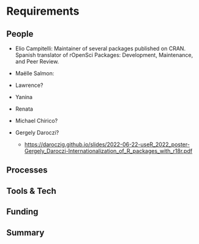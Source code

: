 # Requirements

```{=html}
<!-- 
An idea of what is required to make the project actually happen
-->
```
## People

```{=html}
<!--
Who needs to be involved, what's the proposed structure, what will it take to get their involvement?
-->
```
-   Elio Campitelli: Maintainer of several packages published on CRAN.
    Spanish translator of rOpenSci Packages: Development, Maintenance, and Peer Review.

-   Maëlle Salmon:

-   Lawrence?

-   Yanina

-   Renata

-   Michael Chirico?

-   Gergely Daroczi?

    -   <https://daroczig.github.io/slides/2022-06-22-useR_2022_poster-Gergely_Daroczi-Internationalization_of_R_packages_with_r18r.pdf>

## Processes

```{=html}
<!-- 
What processes need to be put in place e.g. codes of conduct, regular ISC meetings, handover to the community at large?
-->
```
## Tools & Tech

```{=html}
<!--
What is going to be needed to deliver this project? 

Will cloud computing be used - if yes are there are necessary components that will be deciding factors between providers?

Are there tools or tech that don't exist that will be produced to facilitate the project?
-->
```
## Funding

```{=html}
<!-- 
[TO DO] THE GUIDANCE IS PRETTY UNCLEAR, ESP IN LIGHT OF GABOR'S PROPOSAL VS AWARD SIZE

-->
```
## Summary

```{=html}
<!--
A summary of the requirements that contextualises the costs
-->
```
